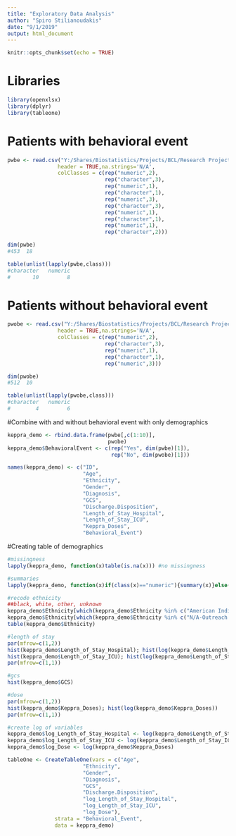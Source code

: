 ```yaml
---
title: "Exploratory Data Analysis"
author: "Spiro Stilianoudakis"
date: "9/1/2019"
output: html_document
---
```


```r
knitr::opts_chunk$set(echo = TRUE)
```

# Libraries

```r
library(openxlsx)
library(dplyr)
library(tableone)
```

# Patients with behavioral event

```r
pwbe <- read.csv("Y:/Shares/Biostatistics/Projects/BCL/Research Projects/Open/BCL - 2018 - R168 (Holton-Burke - Nerology)/1 - Data/keppra_data_with_behavior.csv", 
                header = TRUE,na.strings='N/A',
                colClasses = c(rep("numeric",2),
                               rep("character",3),
                               rep("numeric",1),
                               rep("character",1),
                               rep("numeric",3),
                               rep("character",3),
                               rep("numeric",1),
                               rep("character",1),
                               rep("numeric",1),
                               rep("character",2)))

dim(pwbe)
#453  18

table(unlist(lapply(pwbe,class)))
#character   numeric 
#       10         8 
```

# Patients without behavioral event

```r
pwobe <- read.csv("Y:/Shares/Biostatistics/Projects/BCL/Research Projects/Open/BCL - 2018 - R168 (Holton-Burke - Nerology)/1 - Data/keppra_data_without_behavior.csv", 
                header = TRUE,na.strings='N/A',
                colClasses = c(rep("numeric",2),
                               rep("character",3),
                               rep("numeric",1),
                               rep("character",1),
                               rep("numeric",3)))

dim(pwobe)
#512  10

table(unlist(lapply(pwobe,class)))
#character   numeric 
#        4         6 
```

#Combine with and without behavioral event with only demographics

```r
keppra_demo <- rbind.data.frame(pwbe[,c(1:10)],
                                pwobe)
keppra_demo$BehavioralEvent <- c(rep("Yes", dim(pwbe)[1]),
                                 rep("No", dim(pwobe)[1]))

names(keppra_demo) <- c("ID",
                        "Age",
                        "Ethnicity",
                        "Gender",
                        "Diagnosis",
                        "GCS",
                        "Discharge.Disposition",
                        "Length_of_Stay_Hospital",
                        "Length_of_Stay_ICU",
                        "Keppra_Doses",
                        "Behavioral_Event")
```

#Creating table of demographics

```r
#missingness
lapply(keppra_demo, function(x)table(is.na(x))) #no missingness

#summaries
lapply(keppra_demo, function(x)if(class(x)=="numeric"){summary(x)}else(table(x)))

#recode ethnicity
##black, white, other, unknown
keppra_demo$Ethnicity[which(keppra_demo$Ethnicity %in% c("American Indian-Alaskan", "Asian", "Multiple", "Native Hawaii/Other Pac Island", "Other"))] <- "Other"
keppra_demo$Ethnicity[which(keppra_demo$Ethnicity %in% c("N/A-Outreach Use Only", "Unknown-Unable to Communicate", "Unknown-Pt Refusal"))] <- "Unknown"
table(keppra_demo$Ethnicity)

#length of stay
par(mfrow=c(1,2))
hist(keppra_demo$Length_of_Stay_Hospital); hist(log(keppra_demo$Length_of_Stay_Hospital))
hist(keppra_demo$Length_of_Stay_ICU); hist(log(keppra_demo$Length_of_Stay_ICU))
par(mfrow=c(1,1))

#gcs
hist(keppra_demo$GCS)

#dose
par(mfrow=c(1,2))
hist(keppra_demo$Keppra_Doses); hist(log(keppra_demo$Keppra_Doses))
par(mfrow=c(1,1))

#create log of variables
keppra_demo$log_Length_of_Stay_Hospital <- log(keppra_demo$Length_of_Stay_Hospital)
keppra_demo$log_Length_of_Stay_ICU <- log(keppra_demo$Length_of_Stay_ICU)
keppra_demo$log_Dose <- log(keppra_demo$Keppra_Doses)

tableOne <- CreateTableOne(vars = c("Age",
                        "Ethnicity",
                        "Gender",
                        "Diagnosis",
                        "GCS",
                        "Discharge.Disposition",
                        "log_Length_of_Stay_Hospital",
                        "log_Length_of_Stay_ICU",
                        "log_Dose"),
               strata = "Behavioral_Event",
               data = keppra_demo)
```


